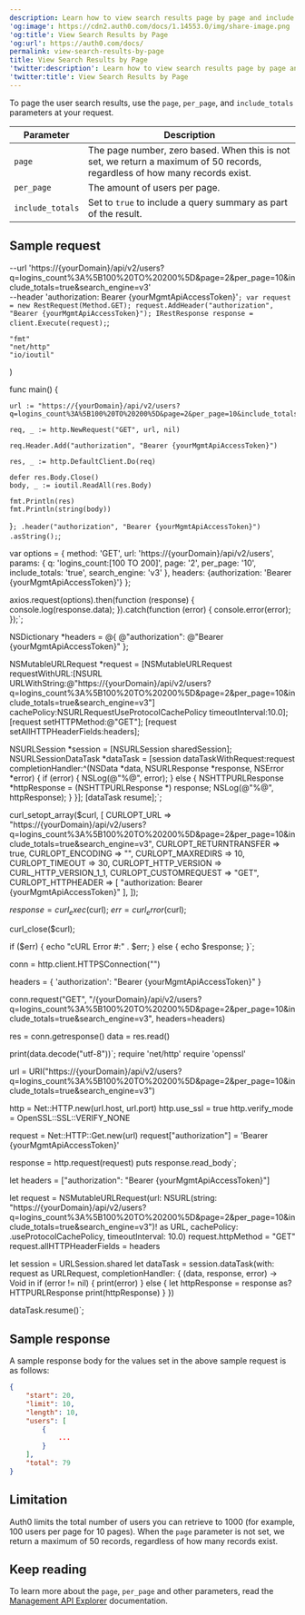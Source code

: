 ```yaml
---
description: Learn how to view search results page by page and include totals.
'og:image': https://cdn2.auth0.com/docs/1.14553.0/img/share-image.png
'og:title': View Search Results by Page
'og:url': https://auth0.com/docs/
permalink: view-search-results-by-page
title: View Search Results by Page
'twitter:description': Learn how to view search results page by page and include totals.
'twitter:title': View Search Results by Page
---
```


To page the user search results, use the `page`, `per_page`, and `include_totals` parameters at your request.

<table class="table"><thead>
<tr>
<th>Parameter</th>
<th>Description</th>
</tr>
</thead>
<tbody>
<tr>
<td><code>page</code></td>
<td>The page number, zero based. When this is not set, we return a maximum of 50 records, regardless of how many records exist.</td>
</tr>
<tr>
<td><code>per_page</code></td>
<td>The amount of users per page.</td>
</tr>
<tr>
<td><code>include_totals</code></td>
<td>Set to <code>true</code> to include a query summary as part of the result.</td>
</tr>
</tbody>
</table>

## Sample request

  --url 'https://{yourDomain}/api/v2/users?q=logins_count%3A%5B100%20TO%20200%5D&page=2&per_page=10&include_totals=true&search_engine=v3' \
  --header 'authorization: Bearer {yourMgmtApiAccessToken}'`;
var request = new RestRequest(Method.GET);
request.AddHeader("authorization", "Bearer {yourMgmtApiAccessToken}");
IRestResponse response = client.Execute(request);`;

	"fmt"
	"net/http"
	"io/ioutil"
)

func main() {

	url := "https://{yourDomain}/api/v2/users?q=logins_count%3A%5B100%20TO%20200%5D&page=2&per_page=10&include_totals=true&search_engine=v3"

	req, _ := http.NewRequest("GET", url, nil)

	req.Header.Add("authorization", "Bearer {yourMgmtApiAccessToken}")

	res, _ := http.DefaultClient.Do(req)

	defer res.Body.Close()
	body, _ := ioutil.ReadAll(res.Body)

	fmt.Println(res)
	fmt.Println(string(body))

}`;
  .header("authorization", "Bearer {yourMgmtApiAccessToken}")
  .asString();`;

var options = {
  method: 'GET',
  url: 'https://{yourDomain}/api/v2/users',
  params: {
    q: 'logins_count:[100 TO 200]',
    page: '2',
    per_page: '10',
    include_totals: 'true',
    search_engine: 'v3'
  },
  headers: {authorization: 'Bearer {yourMgmtApiAccessToken}'}
};

axios.request(options).then(function (response) {
  console.log(response.data);
}).catch(function (error) {
  console.error(error);
});`;

NSDictionary *headers = @{ @"authorization": @"Bearer {yourMgmtApiAccessToken}" };

NSMutableURLRequest *request = [NSMutableURLRequest requestWithURL:[NSURL URLWithString:@"https://{yourDomain}/api/v2/users?q=logins_count%3A%5B100%20TO%20200%5D&page=2&per_page=10&include_totals=true&search_engine=v3"]
                                                       cachePolicy:NSURLRequestUseProtocolCachePolicy
                                                   timeoutInterval:10.0];
[request setHTTPMethod:@"GET"];
[request setAllHTTPHeaderFields:headers];

NSURLSession *session = [NSURLSession sharedSession];
NSURLSessionDataTask *dataTask = [session dataTaskWithRequest:request
                                            completionHandler:^(NSData *data, NSURLResponse *response, NSError *error) {
                                                if (error) {
                                                    NSLog(@"%@", error);
                                                } else {
                                                    NSHTTPURLResponse *httpResponse = (NSHTTPURLResponse *) response;
                                                    NSLog(@"%@", httpResponse);
                                                }
                                            }];
[dataTask resume];`;

curl_setopt_array($curl, [
  CURLOPT_URL => "https://{yourDomain}/api/v2/users?q=logins_count%3A%5B100%20TO%20200%5D&page=2&per_page=10&include_totals=true&search_engine=v3",
  CURLOPT_RETURNTRANSFER => true,
  CURLOPT_ENCODING => "",
  CURLOPT_MAXREDIRS => 10,
  CURLOPT_TIMEOUT => 30,
  CURLOPT_HTTP_VERSION => CURL_HTTP_VERSION_1_1,
  CURLOPT_CUSTOMREQUEST => "GET",
  CURLOPT_HTTPHEADER => [
    "authorization: Bearer {yourMgmtApiAccessToken}"
  ],
]);

$response = curl_exec($curl);
$err = curl_error($curl);

curl_close($curl);

if ($err) {
  echo "cURL Error #:" . $err;
} else {
  echo $response;
}`;

conn = http.client.HTTPSConnection("")

headers = { 'authorization': "Bearer {yourMgmtApiAccessToken}" }

conn.request("GET", "/{yourDomain}/api/v2/users?q=logins_count%3A%5B100%20TO%20200%5D&page=2&per_page=10&include_totals=true&search_engine=v3", headers=headers)

res = conn.getresponse()
data = res.read()

print(data.decode("utf-8"))`;
require 'net/http'
require 'openssl'

url = URI("https://{yourDomain}/api/v2/users?q=logins_count%3A%5B100%20TO%20200%5D&page=2&per_page=10&include_totals=true&search_engine=v3")

http = Net::HTTP.new(url.host, url.port)
http.use_ssl = true
http.verify_mode = OpenSSL::SSL::VERIFY_NONE

request = Net::HTTP::Get.new(url)
request["authorization"] = 'Bearer {yourMgmtApiAccessToken}'

response = http.request(request)
puts response.read_body`;

let headers = ["authorization": "Bearer {yourMgmtApiAccessToken}"]

let request = NSMutableURLRequest(url: NSURL(string: "https://{yourDomain}/api/v2/users?q=logins_count%3A%5B100%20TO%20200%5D&page=2&per_page=10&include_totals=true&search_engine=v3")! as URL,
                                        cachePolicy: .useProtocolCachePolicy,
                                    timeoutInterval: 10.0)
request.httpMethod = "GET"
request.allHTTPHeaderFields = headers

let session = URLSession.shared
let dataTask = session.dataTask(with: request as URLRequest, completionHandler: { (data, response, error) -> Void in
  if (error != nil) {
    print(error)
  } else {
    let httpResponse = response as? HTTPURLResponse
    print(httpResponse)
  }
})

dataTask.resume()`;

<CodeGroup>
<AuthCodeBlock children={codeExample1} language="bash" filename="cURL" />
<AuthCodeBlock children={codeExample2} language="csharp" filename="C#" />
<AuthCodeBlock children={codeExample3} language="go" filename="Go" />
<AuthCodeBlock children={codeExample4} language="java" filename="Java" />
<AuthCodeBlock children={codeExample5} language="javascript" filename="Node.JS" />
<AuthCodeBlock children={codeExample6} language="obj-c" filename="Obj-C" />
<AuthCodeBlock children={codeExample7} language="php" filename="PHP" />
<AuthCodeBlock children={codeExample8} language="python" filename="Python" />
<AuthCodeBlock children={codeExample9} language="ruby" filename="Ruby" />
<AuthCodeBlock children={codeExample10} language="swift" filename="Swift" />
</CodeGroup>

## Sample response

A sample response body for the values set in the above sample request is as follows:

```json lines
{
    "start": 20,
    "limit": 10,
    "length": 10,
    "users": [
        {
            ...
        }
    ],
    "total": 79
}
```






## Limitation

Auth0 limits the total number of users you can retrieve to 1000 (for example, 100 users per page for 10 pages). When the `page` parameter is not set, we return a maximum of 50 records, regardless of how many records exist.

## Keep reading

To learn more about the `page`, `per_page` and other parameters, read the [Management API Explorer](https://auth0.com/docs/api/management/v2#!/Users/get_users) documentation.